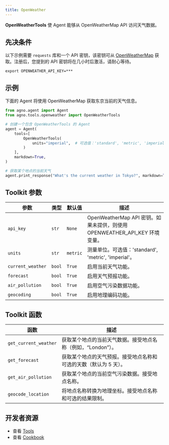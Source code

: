 ```yaml
---
title: OpenWeather
---
```


**OpenWeatherTools** 使 Agent 能够从 OpenWeatherMap API 访问天气数据。

## 先决条件

以下示例需要 `requests` 库和一个 API 密钥，该密钥可从 [OpenWeatherMap](https://openweathermap.org/api) 获取。注册后，您提到的 API 密钥将在几小时后激活，请耐心等待。

```shell
export OPENWEATHER_API_KEY=***
```

## 示例

下面的 Agent 将使用 OpenWeatherMap 获取东京当前的天气信息。

```python cookbook/tools/openweather_tools.py
from agno.agent import Agent
from agno.tools.openweather import OpenWeatherTools

# 创建一个包含 OpenWeatherTools 的 Agent
agent = Agent(
    tools=[
        OpenWeatherTools(
            units="imperial",  # 可选值：'standard', 'metric', 'imperial'
        )
    ],
    markdown=True,
)

# 获取某个地点的当前天气
agent.print_response("What's the current weather in Tokyo?", markdown=True)
```

## Toolkit 参数

| 参数         | 类型   | 默认值   | 描述                                                                         |
| ------------ | ------ | -------- | ---------------------------------------------------------------------------- |
| `api_key`    | `str`  | `None`   | OpenWeatherMap API 密钥。如果未提供，则使用 OPENWEATHER_API_KEY 环境变量。 |
| `units`      | `str`  | `metric` | 测量单位。可选值：'standard', 'metric', 'imperial'。                         |
| `current_weather` | `bool` | `True`   | 启用当前天气功能。                                                          |
| `forecast`   | `bool` | `True`   | 启用天气预报功能。                                                          |
| `air_pollution` | `bool` | `True`   | 启用空气污染数据功能。                                                      |
| `geocoding`  | `bool` | `True`   | 启用地理编码功能。                                                          |

## Toolkit 函数

| 函数             | 描述                                                                                              |
| ---------------- | ------------------------------------------------------------------------------------------------- |
| `get_current_weather` | 获取某个地点的当前天气数据。接受地点名称（例如，“London”）。                                        |
| `get_forecast`      | 获取某个地点的天气预报。接受地点名称和可选的天数（默认为 5 天）。                                     |
| `get_air_pollution` | 获取某个地点的当前空气污染数据。接受地点名称。                                                        |
| `geocode_location`  | 将地点名称转换为地理坐标。接受地点名称和可选的结果限制。                                              |

## 开发者资源

- 查看 [Tools](https://github.com/agno-agi/agno/blob/main/libs/agno/agno/tools/openweather.py)
- 查看 [Cookbook](https://github.com/agno-agi/agno/blob/main/cookbook/tools/openweather_tools.py)